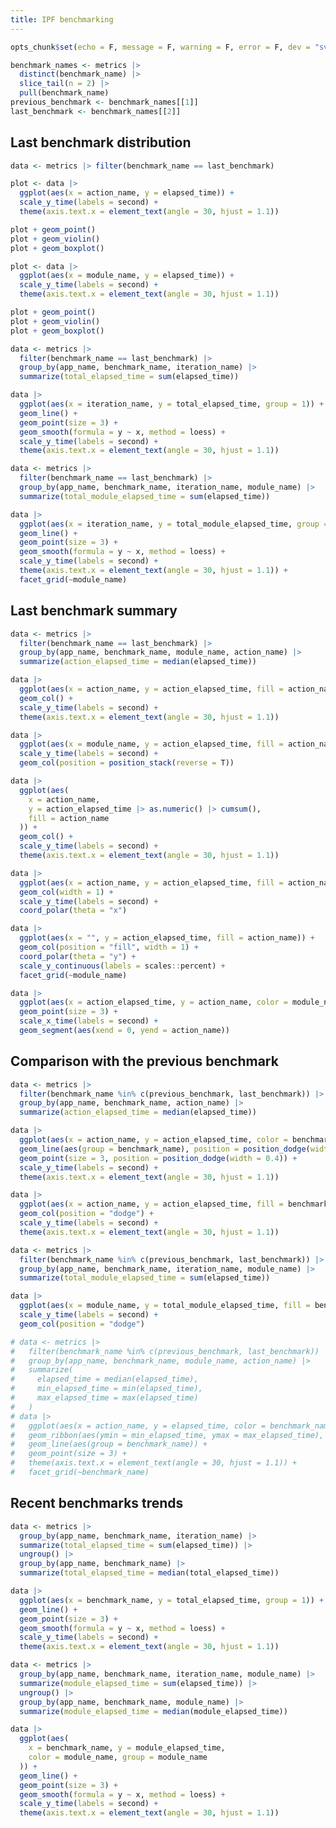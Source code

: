 ```yaml
---
title: IPF benchmarking
---
```


```r
opts_chunk$set(echo = F, message = F, warning = F, error = F, dev = "svglite")
```
```r
benchmark_names <- metrics |>
  distinct(benchmark_name) |>
  slice_tail(n = 2) |>
  pull(benchmark_name)
previous_benchmark <- benchmark_names[[1]]
last_benchmark <- benchmark_names[[2]]
```

## Last benchmark distribution

```r
data <- metrics |> filter(benchmark_name == last_benchmark)

plot <- data |>
  ggplot(aes(x = action_name, y = elapsed_time)) +
  scale_y_time(labels = second) +
  theme(axis.text.x = element_text(angle = 30, hjust = 1.1))

plot + geom_point()
plot + geom_violin()
plot + geom_boxplot()

plot <- data |>
  ggplot(aes(x = module_name, y = elapsed_time)) +
  scale_y_time(labels = second) +
  theme(axis.text.x = element_text(angle = 30, hjust = 1.1))

plot + geom_point()
plot + geom_violin()
plot + geom_boxplot()

data <- metrics |>
  filter(benchmark_name == last_benchmark) |>
  group_by(app_name, benchmark_name, iteration_name) |>
  summarize(total_elapsed_time = sum(elapsed_time))

data |>
  ggplot(aes(x = iteration_name, y = total_elapsed_time, group = 1)) +
  geom_line() +
  geom_point(size = 3) +
  geom_smooth(formula = y ~ x, method = loess) +
  scale_y_time(labels = second) +
  theme(axis.text.x = element_text(angle = 30, hjust = 1.1))

data <- metrics |>
  filter(benchmark_name == last_benchmark) |>
  group_by(app_name, benchmark_name, iteration_name, module_name) |>
  summarize(total_module_elapsed_time = sum(elapsed_time))

data |>
  ggplot(aes(x = iteration_name, y = total_module_elapsed_time, group = module_name)) +
  geom_line() +
  geom_point(size = 3) +
  geom_smooth(formula = y ~ x, method = loess) +
  scale_y_time(labels = second) +
  theme(axis.text.x = element_text(angle = 30, hjust = 1.1)) +
  facet_grid(~module_name)
```

## Last benchmark summary

```r
data <- metrics |>
  filter(benchmark_name == last_benchmark) |>
  group_by(app_name, benchmark_name, module_name, action_name) |>
  summarize(action_elapsed_time = median(elapsed_time))

data |>
  ggplot(aes(x = action_name, y = action_elapsed_time, fill = action_name)) +
  geom_col() +
  scale_y_time(labels = second) +
  theme(axis.text.x = element_text(angle = 30, hjust = 1.1))

data |>
  ggplot(aes(x = module_name, y = action_elapsed_time, fill = action_name)) +
  scale_y_time(labels = second) +
  geom_col(position = position_stack(reverse = T))

data |>
  ggplot(aes(
    x = action_name,
    y = action_elapsed_time |> as.numeric() |> cumsum(),
    fill = action_name
  )) +
  geom_col() +
  scale_y_time(labels = second) +
  theme(axis.text.x = element_text(angle = 30, hjust = 1.1))

data |>
  ggplot(aes(x = action_name, y = action_elapsed_time, fill = action_name)) +
  geom_col(width = 1) +
  scale_y_time(labels = second) +
  coord_polar(theta = "x")

data |>
  ggplot(aes(x = "", y = action_elapsed_time, fill = action_name)) +
  geom_col(position = "fill", width = 1) +
  coord_polar(theta = "y") +
  scale_y_continuous(labels = scales::percent) +
  facet_grid(~module_name)

data |>
  ggplot(aes(x = action_elapsed_time, y = action_name, color = module_name)) +
  geom_point(size = 3) +
  scale_x_time(labels = second) +
  geom_segment(aes(xend = 0, yend = action_name))
```

## Comparison with the previous benchmark

```r
data <- metrics |>
  filter(benchmark_name %in% c(previous_benchmark, last_benchmark)) |>
  group_by(app_name, benchmark_name, action_name) |>
  summarize(action_elapsed_time = median(elapsed_time))

data |>
  ggplot(aes(x = action_name, y = action_elapsed_time, color = benchmark_name)) +
  geom_line(aes(group = benchmark_name), position = position_dodge(width = 0.4)) +
  geom_point(size = 3, position = position_dodge(width = 0.4)) +
  scale_y_time(labels = second) +
  theme(axis.text.x = element_text(angle = 30, hjust = 1.1))

data |>
  ggplot(aes(x = action_name, y = action_elapsed_time, fill = benchmark_name)) +
  geom_col(position = "dodge") +
  scale_y_time(labels = second) +
  theme(axis.text.x = element_text(angle = 30, hjust = 1.1))

data <- metrics |>
  filter(benchmark_name %in% c(previous_benchmark, last_benchmark)) |>
  group_by(app_name, benchmark_name, iteration_name, module_name) |>
  summarize(total_module_elapsed_time = sum(elapsed_time))

data |>
  ggplot(aes(x = module_name, y = total_module_elapsed_time, fill = benchmark_name)) +
  scale_y_time(labels = second) +
  geom_col(position = "dodge")

# data <- metrics |>
#   filter(benchmark_name %in% c(previous_benchmark, last_benchmark)) |>
#   group_by(app_name, benchmark_name, module_name, action_name) |>
#   summarize(
#     elapsed_time = median(elapsed_time),
#     min_elapsed_time = min(elapsed_time),
#     max_elapsed_time = max(elapsed_time)
#   )
# data |>
#   ggplot(aes(x = action_name, y = elapsed_time, color = benchmark_name)) +
#   geom_ribbon(aes(ymin = min_elapsed_time, ymax = max_elapsed_time), alpha = 0.5) +
#   geom_line(aes(group = benchmark_name)) +
#   geom_point(size = 3) +
#   theme(axis.text.x = element_text(angle = 30, hjust = 1.1)) +
#   facet_grid(~benchmark_name)
```

## Recent benchmarks trends

```r
data <- metrics |>
  group_by(app_name, benchmark_name, iteration_name) |>
  summarize(total_elapsed_time = sum(elapsed_time)) |>
  ungroup() |>
  group_by(app_name, benchmark_name) |>
  summarize(total_elapsed_time = median(total_elapsed_time))

data |>
  ggplot(aes(x = benchmark_name, y = total_elapsed_time, group = 1)) +
  geom_line() +
  geom_point(size = 3) +
  geom_smooth(formula = y ~ x, method = loess) +
  scale_y_time(labels = second) +
  theme(axis.text.x = element_text(angle = 30, hjust = 1.1))

data <- metrics |>
  group_by(app_name, benchmark_name, iteration_name, module_name) |>
  summarize(module_elapsed_time = sum(elapsed_time)) |>
  ungroup() |>
  group_by(app_name, benchmark_name, module_name) |>
  summarize(module_elapsed_time = median(module_elapsed_time))

data |>
  ggplot(aes(
    x = benchmark_name, y = module_elapsed_time,
    color = module_name, group = module_name
  )) +
  geom_line() +
  geom_point(size = 3) +
  geom_smooth(formula = y ~ x, method = loess) +
  scale_y_time(labels = second) +
  theme(axis.text.x = element_text(angle = 30, hjust = 1.1))
```
